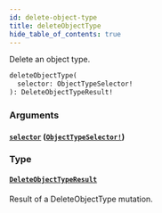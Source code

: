 ```yaml
---
id: delete-object-type
title: deleteObjectType
hide_table_of_contents: true
---
```



Delete an object type.

```graphql
deleteObjectType(
  selector: ObjectTypeSelector!
): DeleteObjectTypeResult!
```


### Arguments

#### [`selector`](#) ([`ObjectTypeSelector!`](/schema/inputs/object-type-selector))




### Type

#### [`DeleteObjectTypeResult`](/schema/objects/delete-object-type-result)

Result of a DeleteObjectType mutation.





